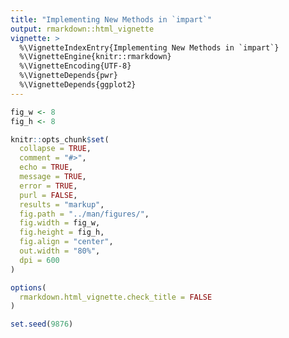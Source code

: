 ```yaml
---
title: "Implementing New Methods in `impart`"
output: rmarkdown::html_vignette
vignette: >
  %\VignetteIndexEntry{Implementing New Methods in `impart`}
  %\VignetteEngine{knitr::rmarkdown}
  %\VignetteEncoding{UTF-8}
  %\VignetteDepends{pwr}
  %\VignetteDepends{ggplot2}
---
```


```r
fig_w <- 8
fig_h <- 8

knitr::opts_chunk$set(
  collapse = TRUE,
  comment = "#>",
  echo = TRUE,
  message = TRUE,
  error = TRUE,
  purl = FALSE,
  results = "markup",
  fig.path = "../man/figures/",
  fig.width = fig_w,
  fig.height = fig_h,
  fig.align = "center",
  out.width = "80%",
  dpi = 600
)

options(
  rmarkdown.html_vignette.check_title = FALSE
)

set.seed(9876)
```
